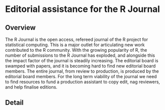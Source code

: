 # Editorial assistance for the R Journal
<!--
This is where the proposal should be outlined. 
-->

## Overview
<!--
At a high-level address what your proposal is and how it will address the problem identified. Highlight any benefits to the R Community that follow from solving the problem. This should be your most compelling section.
-->

The R Journal is the open access, refereed journal of the R project for statistical computing. This is a major outlet for articulating new work contributed to the R community. With the growing popularity of R, the number of submissions to the R Journal has exploded, and alongside this the impact factor of the journal is steadily increasing. The editorial board is swamped with papers, and it is becoming hard to find new editorial board members. The entire journal, from review to production, is produced by the editorial board members. For the long term viability of the journal we need to find resources to fund a production assistant to copy edit, nag reviewers, and help finalise editions. 

## Detail
<!--
Go into more detail about the specifics of the project and it delivers against the problem.

Depending on project type the detail section should include:

 - [ ] Minimum Viable Product
 - [ ] Architecture
 - [ ] Assumptions
-->

### 

 
